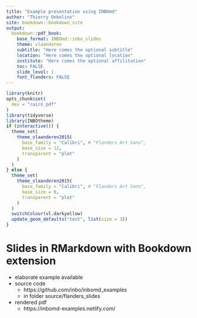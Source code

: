 ```yaml
--- 
title: "Example presentation using INBOmd"
author: "Thierry Onkelinx"
site: bookdown::bookdown_site
output:
  bookdown::pdf_book:
    base_format: INBOmd::inbo_slides
    theme: vlaanderen
    subtitle: "Here comes the optional subtitle"
    location: "Here comes the optional location"
    institute: "Here comes the optional affilitation"
    toc: FALSE
    slide_level: 1
    font_flanders: FALSE
---
```


```r
library(knitr)
opts_chunk$set(
  dev = "cairo_pdf"
)
library(tidyverse)
library(INBOtheme)
if (interactive()) {
  theme_set(
    theme_vlaanderen2015(
      base_family = "Calibri", # "Flanders Art Sans",
      base_size = 12, 
      transparent = "plot"
    )
  )
} else {
  theme_set(
    theme_vlaanderen2015(
      base_family = "Calibri", # "Flanders Art Sans",
      base_size = 6, 
      transparent = "plot"
    )
  )
  switchColour(vl.darkyellow)
  update_geom_defaults("text", list(size = 3))
}
```

# Slides in RMarkdown with Bookdown extension

- elaborate example available
- source code
    - https://github.com/inbo/inbomd_examples
    - in folder source/flanders_slides
- rendered pdf
    - https://inbomd-examples.netlify.com/
